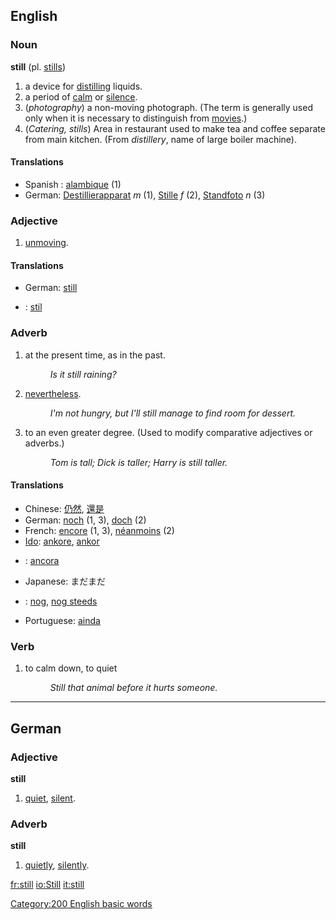 ==English==
===Noun===
'''still''' (pl. [[stills]])

#a device for [[distill]]ing liquids.
#a period of [[calm]] or [[silence]].
#(''photography'') a non-moving photograph.  (The term is generally used only when it is necessary to distinguish from [[movie]]s.)
#(''Catering, stills'') Area in restaurant used to make tea and coffee separate from main kitchen. (From ''distillery'', name of large boiler machine).


====Translations====
*Spanish : [[alambique]] (1)
*German: [[Destillierapparat]] ''m'' (1), [[Stille]] ''f'' (2), [[Standfoto]] ''n'' (3)

===Adjective===

#[[unmoving]].

====Translations====
*German:  [[still]]
*{{nl}} : [[stil]]


===Adverb===

#at the present time, as in the past.
#: ''Is it still raining?''
#[[nevertheless]].
#: ''I'm not hungry, but I'll still manage to find room for dessert.''
#to an even greater degree.  (Used to modify comparative adjectives or adverbs.)
#: ''Tom is tall; Dick is taller; Harry is still taller.''

====Translations====

*Chinese: [[仍然]], [[還是]]
*German:  [[noch]] (1, 3), [[doch]] (2)
*French: [[encore]] (1, 3), [[néanmoins]] (2)
*[[Ido]]: [[ankore]], [[ankor]]
*{{it}}: [[ancora]]
*Japanese: まだまだ
*{{nl}}: [[nog]], [[nog steeds]]
*Portuguese: [[ainda]]

===Verb===

#to calm down, to quiet
#:  ''Still that animal before it hurts someone.''
----
==German==
===Adjective===
'''still'''

# [[quiet]], [[silent]].

===Adverb===
'''still'''

# [[quietly]], [[silently]].
[[Category:200 English basic words]]

[[fr:still]]
[[io:Still]]
[[it:still]]